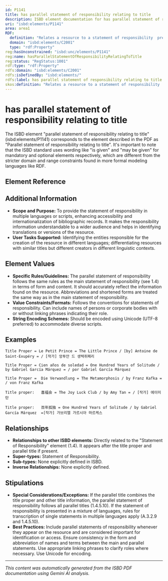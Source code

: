 ```yaml
---
id: P1141
title: has parallel statement of responsibility relating to title
description: ISBD element documentation for has parallel statement of responsibility relating to title
uri: "isbd:elements/P1141"
area: area1
RDF:
  definition: "Relates a resource to a statement of responsibility  presented on the preferred source of information for the resource as an equivalent in another language or script."
  domain: "isbd:elements/C2001"
  type: "rdf:Property"
reg:hasUnconstrained: "isbd:unc/elements/P1141"
reg:name: hasParallelStatementOfResponsibilityRelatingToTitle
reg:status: "RegStatus:1001"
rdf:type: "rdf:Property"
rdfs:domain: "isbd:elements/C2001"
rdfs:isDefinedBy: "isbd:elements/"
rdfs:label: has parallel statement of responsibility relating to title
skos:definition: "Relates a resource to a statement of responsibility  presented on the preferred source of information for the resource as an equivalent in another language or script."
---
```

# has parallel statement of responsibility relating to title

The ISBD element "parallel statement of responsibility relating to title" (isbd:elements/P1141) corresponds to the element described in the PDF as "Parallel statement of responsibility relating to title". It's important to note that the ISBD standard uses wording like "is given" and "may be given" for mandatory and optional elements respectively, which are different from the stricter domain and range constraints found in more formal modeling languages like RDF.


## Element Reference


<ElementReference frontMatter={frontMatter} />

## Additional Information

- **Scope and Purpose:** To provide the statement of responsibility in multiple languages or scripts, enhancing accessibility and internationalization of bibliographic records. It makes the responsibility information understandable to a wider audience and helps in identifying translations or versions of the resource.
- **User Tasks Supported:** Identifying the entities responsible for the creation of the resource in different languages; differentiating resources with similar titles but different creators in different linguistic contexts.

## Element Values

- **Specific Rules/Guidelines:** The parallel statement of responsibility follows the same rules as the main statement of responsibility (see 1.4) in terms of form and content. It should accurately reflect the information found on the resource. Abbreviations and shortened forms are treated the same way as in the main statement of responsibility.
- **Value Constraints/Formats:**  Follows the conventions for statements of responsibility.  Can include names of persons or corporate bodies with or without linking phrases indicating their role.
- **String Encoding Schemes:**  Should be encoded using Unicode (UTF-8 preferred) to accommodate diverse scripts.

## Examples

```
Title Proper = Le Petit Prince = The Little Prince / [by] Antoine de Saint-Exupéry = / [작가] 앙투안 드 생텍쥐페리
```

```
Title Proper = Cien años de soledad = One Hundred Years of Solitude / by Gabriel García Márquez = / por Gabriel García Márquez
```

```
Title Proper =  Die Verwandlung = The Metamorphosis / by Franz Kafka = / von Franz Kafka
```

```
Title proper:   喜福会 = The Joy Luck Club / by Amy Tan = / [작가] 에이미 탄
```

```
Title proper:   百年孤独 = One Hundred Years of Solitude / by Gabriel García Márquez  =[작가] 가브리엘 가르시아 마르케스
```


## Relationships

- **Relationships to other ISBD elements:**  Directly related to the "Statement of Responsibility" element (1.4). It appears after the title proper and parallel title if present.
- **Super-types:** Statement of Responsibility.
- **Sub-types:**  None explicitly defined in ISBD.
- **Inverse Relationships:** None explicitly defined.

## Stipulations

- **Special Considerations/Exceptions:** If the parallel title combines the title proper and other title information, the parallel statement of responsibility follows all parallel titles (1.4.5.10). If the statement of responsibility is presented in a mixture of languages, rules for transcription of single statements in multiple languages apply (A.3.2.9 and 1.4.5.10).
- **Best Practices:** Include parallel statements of responsibility whenever they appear on the resource and are considered important for identification or access. Ensure consistency in the form and abbreviation of names and terms between the main and parallel statements. Use appropriate linking phrases to clarify roles where necessary. Use Unicode for encoding.


---

*This content was automatically generated from the ISBD PDF documentation using Gemini AI analysis.*
